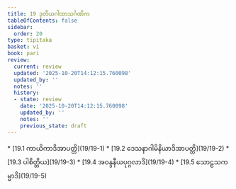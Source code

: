 ```yaml
---
title: 19 ဒုတိယဂါထာသင်္ဂဏိက
tableOfContents: false
sidebar:
  order: 20
type: tipitaka
basket: vi
book: pari
review:
  current: review
  updated: '2025-10-20T14:12:15.760098'
  updated_by: ''
  notes: ''
  history:
  - state: review
    date: '2025-10-20T14:12:15.760098'
    updated_by: ''
    notes: ''
    previous_state: draft
---
```



<DynamicBreadcrumb />


<ReviewStatus review={frontmatter.review} showDetails={true} />

<HypothesisAnnotation frontmatter={frontmatter} />



<TableOfContents book="pari" section="19">
* [19.1 ကာယိကာဒိအာပတ္တိ](19/19-1)
* [19.2 ဒေသနာဂါမိနိယာဒိအာပတ္တိ](19/19-2)
* [19.3 ပါစိတ္တိယ](19/19-3)
* [19.4 အဝန္ဒနီယပုဂ္ဂလာဒိ](19/19-4)
* [19.5 သောဠသကမ္မာဒိ](19/19-5)
</TableOfContents>